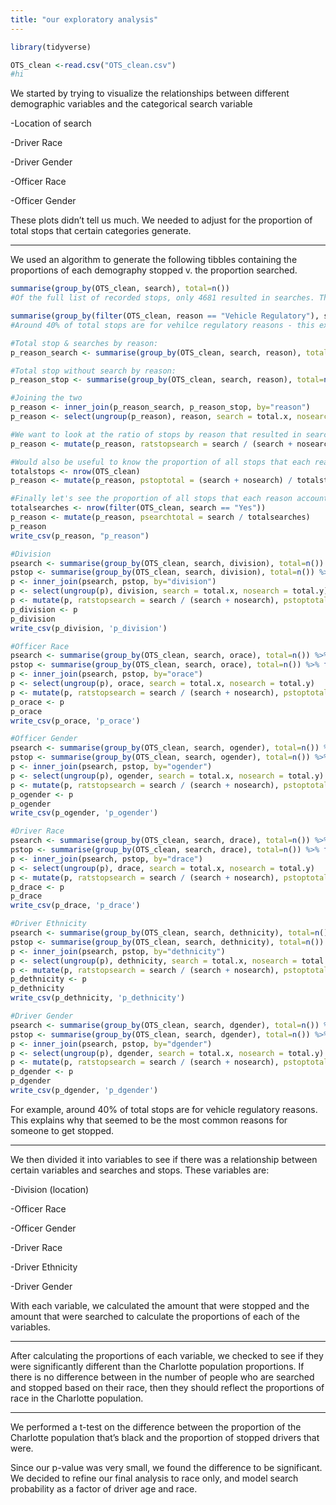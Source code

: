 ```yaml
---
title: "our exploratory analysis"
---
```


```r
library(tidyverse)

OTS_clean <-read.csv("OTS_clean.csv")
#hi
```


We started by trying to visualize the relationships between different demographic variables and the categorical search variable

-Location of search

-Driver Race

-Driver Gender

-Officer Race

-Officer Gender

These plots didn’t tell us much. We needed to adjust for the proportion of total stops that certain categories generate.

***

We used an algorithm to generate the following tibbles containing the proportions of each demography stopped v. the proportion searched.

```r
summarise(group_by(OTS_clean, search), total=n())
#Of the full list of recorded stops, only 4681 resulted in searches. That's less than 4%.

summarise(group_by(filter(OTS_clean, reason == "Vehicle Regulatory"), search), total=n())
#Around 40% of total stops are for vehilce regulatory reasons - this explains why that seemed to be the most common reason for someone to get stopped. It would be useful to see these proportions for all of the reason types. 

#Total stop & searches by reason:
p_reason_search <- summarise(group_by(OTS_clean, search, reason), total=n()) %>% filter(search == "Yes")

#Total stop without search by reason:
p_reason_stop <- summarise(group_by(OTS_clean, search, reason), total=n()) %>% filter(search == "No")

#Joining the two
p_reason <- inner_join(p_reason_search, p_reason_stop, by="reason")
p_reason <- select(ungroup(p_reason), reason, search = total.x, nosearch = total.y)

#We want to look at the ratio of stops by reason that resulted in searches, so we'll add another column
p_reason <- mutate(p_reason, ratstopsearch = search / (search + nosearch))

#Would also be useful to know the proportion of all stops that each reason accounts for:
totalstops <- nrow(OTS_clean)
p_reason <- mutate(p_reason, pstoptotal = (search + nosearch) / totalstops)

#Finally let's see the proportion of all stops that each reason accounts for:
totalsearches <- nrow(filter(OTS_clean, search == "Yes"))
p_reason <- mutate(p_reason, psearchtotal = search / totalsearches)
p_reason
write_csv(p_reason, "p_reason")

#Division
psearch <- summarise(group_by(OTS_clean, search, division), total=n()) %>% filter(search == "Yes")
pstop <- summarise(group_by(OTS_clean, search, division), total=n()) %>% filter(search == "No")
p <- inner_join(psearch, pstop, by="division")
p <- select(ungroup(p), division, search = total.x, nosearch = total.y)
p <- mutate(p, ratstopsearch = search / (search + nosearch), pstoptotal = (search + nosearch) / totalstops, psearchtotal = search / totalsearches)
p_division <- p
p_division
write_csv(p_division, 'p_division')

#Officer Race
psearch <- summarise(group_by(OTS_clean, search, orace), total=n()) %>% filter(search == "Yes")
pstop <- summarise(group_by(OTS_clean, search, orace), total=n()) %>% filter(search == "No")
p <- inner_join(psearch, pstop, by="orace")
p <- select(ungroup(p), orace, search = total.x, nosearch = total.y)
p <- mutate(p, ratstopsearch = search / (search + nosearch), pstoptotal = (search + nosearch) / totalstops, psearchtotal = search / totalsearches)
p_orace <- p
p_orace
write_csv(p_orace, 'p_orace')

#Officer Gender
psearch <- summarise(group_by(OTS_clean, search, ogender), total=n()) %>% filter(search == "Yes")
pstop <- summarise(group_by(OTS_clean, search, ogender), total=n()) %>% filter(search == "No")
p <- inner_join(psearch, pstop, by="ogender")
p <- select(ungroup(p), ogender, search = total.x, nosearch = total.y)
p <- mutate(p, ratstopsearch = search / (search + nosearch), pstoptotal = (search + nosearch) / totalstops, psearchtotal = search / totalsearches)
p_ogender <- p
p_ogender
write_csv(p_ogender, 'p_ogender')

#Driver Race
psearch <- summarise(group_by(OTS_clean, search, drace), total=n()) %>% filter(search == "Yes")
pstop <- summarise(group_by(OTS_clean, search, drace), total=n()) %>% filter(search == "No")
p <- inner_join(psearch, pstop, by="drace")
p <- select(ungroup(p), drace, search = total.x, nosearch = total.y)
p <- mutate(p, ratstopsearch = search / (search + nosearch), pstoptotal = (search + nosearch) / totalstops, psearchtotal = search / totalsearches)
p_drace <- p
p_drace
write_csv(p_drace, 'p_drace')

#Driver Ethnicity
psearch <- summarise(group_by(OTS_clean, search, dethnicity), total=n()) %>% filter(search == "Yes")
pstop <- summarise(group_by(OTS_clean, search, dethnicity), total=n()) %>% filter(search == "No")
p <- inner_join(psearch, pstop, by="dethnicity")
p <- select(ungroup(p), dethnicity, search = total.x, nosearch = total.y)
p <- mutate(p, ratstopsearch = search / (search + nosearch), pstoptotal = (search + nosearch) / totalstops, psearchtotal = search / totalsearches)
p_dethnicity <- p
p_dethnicity
write_csv(p_dethnicity, 'p_dethnicity')

#Driver Gender
psearch <- summarise(group_by(OTS_clean, search, dgender), total=n()) %>% filter(search == "Yes")
pstop <- summarise(group_by(OTS_clean, search, dgender), total=n()) %>% filter(search == "No")
p <- inner_join(psearch, pstop, by="dgender")
p <- select(ungroup(p), dgender, search = total.x, nosearch = total.y)
p <- mutate(p, ratstopsearch = search / (search + nosearch), pstoptotal = (search + nosearch) / totalstops, psearchtotal = search / totalsearches)
p_dgender <- p
p_dgender
write_csv(p_dgender, 'p_dgender')
```

For example, around 40% of total stops are for vehicle regulatory reasons. This explains why that seemed to be the most common reasons for someone to get stopped.

***

We then divided it into variables to see if there was a relationship between certain variables and searches and stops. These variables are:

-Division (location)
	
-Officer Race
	
-Officer Gender
	
-Driver Race
	
-Driver Ethnicity
	
-Driver Gender
	
With each variable, we calculated the amount that were stopped and the amount that were searched to calculate the proportions of each of the variables.

***

After calculating the proportions of each variable, we checked to see if they were significantly different than the Charlotte population proportions. If there is no difference between in the number of people who are searched and stopped based on their race, then they should reflect the proportions of race in the Charlotte population.

***

We performed a t-test on the difference between the proportion of the Charlotte population that's black and the proportion of stopped drivers that were. 
	
Since our p-value was very small, we found the difference to be significant. We decided to refine our final analysis to race only, and model search probability as a factor of driver age and race.
